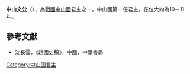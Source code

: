 {{expand|time=2013-12-01T02:01:40+00:00}}
{{refimprove|time=2013-12-01T02:01:40+00:00}}
{{Emperorcn box|圖像=
|名称=中山文公
|姓名=
|謚号=文
|陵墓=
|政權=[[中山國|中山國]]
|出生日期=？
|逝世日期=前415年
|在位=？—前415年
|年号=無
}}
'''中山文公'''（{{bd|？||前415年||catIdx=J}}），為[[戰國_(中國)|戰國]][[中山國|中山國]]君主之一，中山國第一任君主。在位大約為10－11年。

{{start box}}
{{s-before|—}}
{{s-title|[[戰國_(中國)|戰國]][[中山國|中山國]]君主|？－前415年}}
{{s-after|[[中山武公|中山武公]]}}
{{end box}}

{{中山國君主}}

==參考文獻==
*沈長雲，《趙國史稿》，中國，中華書局

{{中國君主小作品}}
[[Category:中山国君主|Category:中山国君主]]